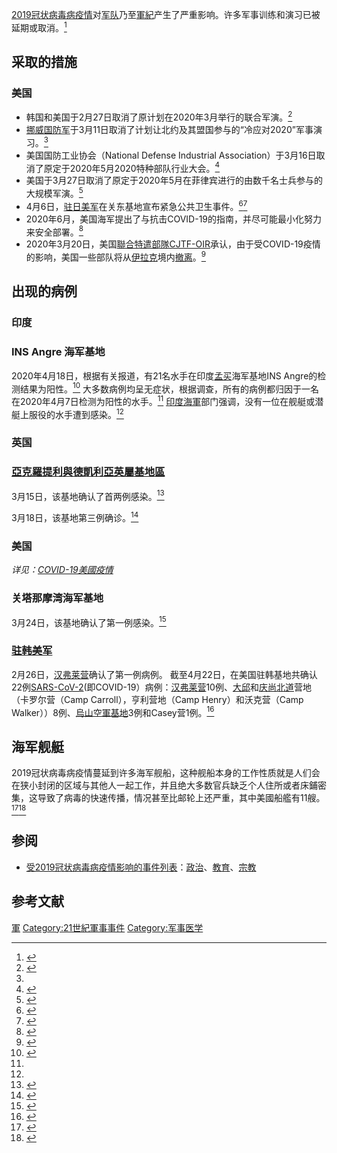 {{NoteTA
| G1 = Country
| G2 = Medicine
}}
{{2019冠狀病毒病疫情邊欄}}
[[2019冠状病毒病疫情|2019冠状病毒病疫情]]对[[军队|军队]]乃至[[紀律|軍紀]]产生了严重影响。许多军事训练和演习已被延期或取消。<ref name="icds">{{cite web|title=The impact of COVID-19 on military exercises in Europe|url=https://icds.ee/the-impact-of-covid-19-on-military-exercises-in-europe/|date=2020-03-17|last=Hurt|first=Martin|website=icds.ee|accessdate=2020-08-30|archive-date=2020-04-16|archive-url=https://web.archive.org/web/20200416223521/https://icds.ee/the-impact-of-covid-19-on-military-exercises-in-europe/|dead-url=no}}</ref>

== 采取的措施 ==


=== 美国 ===

* 韩国和美国于2月27日取消了原计划在2020年3月举行的联合军演。<ref>{{cite web|title=U.S., South Korea Cancel Military Exercises Amid Coronavirus Spike|url=https://www.usnews.com/news/world-report/articles/2020-02-27/us-south-korea-cancel-military-exercises-amid-coronavirus-spike|date=2020-02-27|last=Shinkman|first=Paul D.|website=[[U.S._News_&_World_Report|U.S. News & World Report]]|accessdate=2020-08-30|archive-date=2020-04-11|archive-url=https://web.archive.org/web/20200411014645/https://www.usnews.com/news/world-report/articles/2020-02-27/us-south-korea-cancel-military-exercises-amid-coronavirus-spike|dead-url=no}}</ref>
* [[挪威國防軍|挪威国防军]]于3月11日取消了计划让北约及其盟国参与的“冷应对2020”军事演习。<ref name="icds" />
* 美国国防工业协会（National Defense Industrial Association）于3月16日取消了原定于2020年5月2020特种部队行业大会。<ref>{{cite web|title=Cancellation updates: SOFIC cancelled|url=https://www.militarytimes.com/news/your-army/2020/03/16/cancellation-updates-multinational-african-lion-exercise-canceled-amid-coronavirus-outbreak/|date=2020-03-16|last=|first=|website=[[Military_Times|Military Times]]|accessdate=2020-08-30|archive-date=2020-04-12|archive-url=https://web.archive.org/web/20200412134703/https://www.militarytimes.com/news/your-army/2020/03/16/cancellation-updates-multinational-african-lion-exercise-canceled-amid-coronavirus-outbreak/|dead-url=no}}</ref>
* 美国于3月27日取消了原定于2020年5月在菲律宾进行的由数千名士兵参与的大规模军演。<ref>{{cite web|title=US cancels military drills with Philippines over coronavirus|url=https://www.straitstimes.com/world/united-states/us-cancels-military-drills-with-philippines-over-coronavirus|date=2020-03-27|last=|first=|website=[[The_Straits_Times|The Straits Times]]|accessdate=2020-08-30|archive-date=2020-04-12|archive-url=https://web.archive.org/web/20200412134702/https://www.straitstimes.com/world/united-states/us-cancels-military-drills-with-philippines-over-coronavirus|dead-url=no}}</ref>
* 4月6日，[[駐日美軍|驻日美军]]在关东基地宣布紧急公共卫生事件。<ref>{{cite tweet|user=USForcesJapan|number=1247025278875889666|date=2020-04-06|title=USFJ commander declares Public Health Emergency for Kanto Plains installations.}}</ref><ref>{{cite web|title=U.S. Forces Japan declares health emergency for bases in Kanto region|url=https://www.reuters.com/article/us-health-coronavirus-japan-usa/u-s-forces-japan-declares-health-emergency-for-bases-in-kanto-region-idUSKBN21O0F8|date=2020-04-06|last=Gallagher|first=Chris|website=[[Reuters|Reuters]]|accessdate=2020-08-30|archive-date=2020-04-17|archive-url=https://web.archive.org/web/20200417055006/https://www.reuters.com/article/us-health-coronavirus-japan-usa/u-s-forces-japan-declares-health-emergency-for-bases-in-kanto-region-idUSKBN21O0F8|dead-url=no}}</ref>
* 2020年6月，美国海军提出了与抗击COVID-19的指南，并尽可能最小化努力来安全部署。<ref>{{Cite web|title=Navy issues COVID-19 standardized operational guidance|url=https://www.dcmilitary.com/tester/news/local/navy-issues-covid-19-standardized-operational-guidance/article_5191ec29-50bd-5f57-bd1b-f00324aae165.html|last=Information|first=From the Office of the Navy Chief of|language=en|access-date=2020-06-04|website=DC Military|archive-date=2020-06-04|archive-url=https://web.archive.org/web/20200604091237/https://www.dcmilitary.com/tester/news/local/navy-issues-covid-19-standardized-operational-guidance/article_5191ec29-50bd-5f57-bd1b-f00324aae165.html|dead-url=no}}</ref>
* 2020年3月20日，美国[[聯合特遣隊－堅決行動|聯合特遣部隊CJTF-OIR]]承认，由于受COVID-19疫情的影响，美国一些部队将从[[伊拉克|伊拉克]]境内[[美軍從伊拉克撤軍|撤离]]。<ref>{{Cite web|title=US-led coalition in Iraq drawing down over coronavirus concerns|url=https://thehill.com/policy/defense/488618-us-led-coalition-in-iraq-drawing-down-over-coronavirus-concerns|accessdate=April 6, 2020|author=Rebecca Kheel|date=March 20, 2020|website=[[The_Hill_(newspaper)|The Hill]]|archive-date=2020-04-06|archive-url=https://web.archive.org/web/20200406143502/https://thehill.com/policy/defense/488618-us-led-coalition-in-iraq-drawing-down-over-coronavirus-concerns|dead-url=no}}</ref>

== 出现的病例 ==

=== 印度 ===

=== INS Angre 海军基地 ===
2020年4月18日，根据有关报道，有21名水手在印度[[孟买|孟买]]海军基地INS Angre的检测结果为阳性。<ref name="angre.ndtv">{{Cite web |url=https://www.ndtv.com/india-news/15-to-20-indian-navy-sailors-in-mumbai-test-positive-for-coronavirus-quarantined-at-naval-hospital-2213852 |title=存档副本 |accessdate=2020-08-30 |archive-date=2020-04-27 |archive-url=https://web.archive.org/web/20200427075831/https://www.ndtv.com/india-news/15-to-20-indian-navy-sailors-in-mumbai-test-positive-for-coronavirus-quarantined-at-naval-hospital-2213852 |dead-url=no }}</ref> 大多数病例均呈无症状，根据调查，所有的病例都归因于一名在2020年4月7日检测为阳性的水手。<ref name="angre.ndtv" /> [[印度海軍|印度海軍]]部门强调，没有一位在舰艇或潜艇上服役的水手遭到感染。<ref name="angre.ndtv" />

=== 英国 ===

=== [[亞克羅提利與德凱利亞|亞克羅提利與德凱利亞英屬基地區]] ===
3月15日，该基地确认了首两例感染。<ref>{{cite web|title=Coronavirus: British Bases announce two confirmed cases|url=https://in-cyprus.com/coronavirus-british-bases-say-two-raf-personnel-test-positive/|website=in-cyprus|access-date=19 March 2020|archive-url=https://web.archive.org/web/20200318185500/https://in-cyprus.com/coronavirus-british-bases-say-two-raf-personnel-test-positive/|archive-date=2020-03-18|dead-url=yes}}</ref>

3月18日，该基地第三例确诊。<ref>{{cite web|title=Coronavirus: One more tests positive in British Bases|url=https://in-cyprus.com/coronavirus-one-more-tests-positive-in-british-bases/|website=in-cyprus|accessdate=2020-08-30|archive-date=2020-03-19|archive-url=https://web.archive.org/web/20200319160418/https://in-cyprus.com/coronavirus-one-more-tests-positive-in-british-bases/|dead-url=yes}}</ref>

=== 美国 ===
''详见：[[2019冠狀病毒病美國疫情|COVID-19美國疫情]]''

=== 关塔那摩湾海军基地 ===
3月24日，该基地确认了第一例感染。<ref>{{Cite web|title=Naval Station Guantanamo Bay Announces Positive COVID-19 Case|url=https://www.navy.mil/submit/display.asp?story_id=112454|publisher=Naval Station Guantanamo Bay, Cuba Public Affairs|language=en|website=www.navy.mil|access-date=2020-04-03|archive-date=2020-04-14|archive-url=https://web.archive.org/web/20200414142059/https://www.navy.mil/submit/display.asp?story_id=112454|dead-url=no}}</ref>

=== [[駐韓美軍|驻韩美军]] ===
2月26日，[[漢弗萊營|汉弗莱营]]确认了第一例病例。 截至4月22日，在美国驻韩基地共确认22例[[严重急性呼吸系统综合征冠状病毒2|SARS-CoV-2]](即COVID-19）病例：[[漢弗萊營|汉弗莱营]]10例、[[大邱廣域市|大邱]]和[[庆尚北道|庆尚北道]]营地（卡罗尔营（Camp Carroll），亨利营地（Camp Henry）和沃克营（Camp Walker））8例、[[烏山空軍基地|烏山空軍基地]]3例和Casey营1例。<ref>{{cite web|title=평택 미군기지서 코로나19 확진…주한미군 22번째|url=https://news.sbs.co.kr/news/endPage.do?news_id=N1005743501&plink=ORI&cooper=NAVER|date=2020-04-12|last=Ha|first=Hyun-jong|website=[[Seoul_Broadcasting_System|Seoul Broadcasting System]]|accessdate=2020-08-30|archive-date=2020-05-07|archive-url=https://web.archive.org/web/20200507204651/https://news.sbs.co.kr/news/endPage.do?news_id=N1005743501&plink=ORI&cooper=NAVER|dead-url=no}}</ref>

== 海军舰艇 ==
{{main| 2019冠状病毒病海军舰艇疫情}}

2019冠状病毒病疫情蔓延到许多海军舰船，这种舰船本身的工作性质就是人们会在狭小封闭的区域与其他人一起工作，并且绝大多数官兵缺乏个人住所或者床鋪密集，这导致了病毒的快速传播，情况甚至比邮轮上还严重，其中美國船艦有11艘。<ref>{{cite web|title=After Discovering a Sailor With Coronavirus, the U.S. Navy Crowded Dozens Into One Room|url=https://www.propublica.org/article/after-discovering-a-sailor-with-coronavirus-the-us-navy-crowded-dozens-into-one-room|date=16 March 2020|last=Faturechi|first=Robert|work=Propublica.org|last2=Rose|first2=Megan|last3=Miller|first3=T. Christan|last-author-amp=y|access-date=8 April 2020|archive-date=2020-05-15|archive-url=https://web.archive.org/web/20200515171646/https://www.propublica.org/article/after-discovering-a-sailor-with-coronavirus-the-us-navy-crowded-dozens-into-one-room|dead-url=no}}</ref><ref>{{cite web|title=Exclusive: Captain of aircraft carrier with growing coronavirus outbreak pleads for help from Navy|url=https://www.sfchronicle.com/bayarea/article/Exclusive-Captain-of-aircraft-carrier-with-15167883.php|date=31 March 2020|last=Gafni|first=Matthias|work=San Francisco Chronicle|last2=Garofoli|first2=Joe|last-author-amp=y|access-date=8 April 2020|archive-date=2020-05-19|archive-url=https://web.archive.org/web/20200519124659/https://www.sfchronicle.com/bayarea/article/Exclusive-Captain-of-aircraft-carrier-with-15167883.php|dead-url=no}}</ref>

== 参阅 ==
* [[受2019冠状病毒病疫情影响的事件列表|受2019冠状病毒病疫情影响的事件列表]]：[[2019冠状病毒病疫情对政治的影响|政治]]、[[2019冠状病毒病疫情对教育的影响|教育]]、[[2019冠狀病毒病疫情對宗教的影響|宗教]]

== 参考文献 ==
{{Reflist}}
[[Category:2019冠状病毒病疫情的影响|軍]]
[[Category:21世紀軍事事件|Category:21世紀軍事事件]]
[[Category:军事医学|Category:军事医学]]